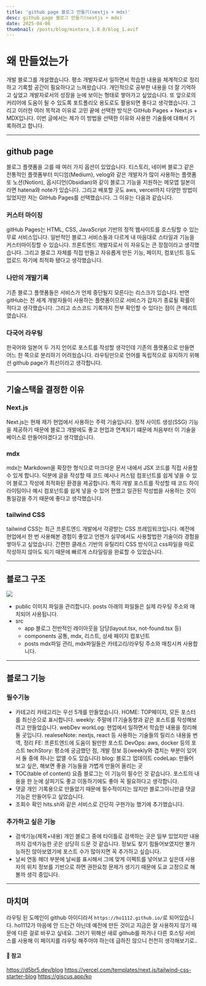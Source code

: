 ```yaml
---
title: 'github page 블로그 만들기(nextjs + mdx)'
desc: github page 블로그 만들기(nextjs + mdx)
date: 2025-04-06
thumbnail: /posts/blog/mintora_1.0.0/blog_1.avif
---
```


<h1>왜 만들었는가</h1>

개발 블로그를 개설했습니다.
평소 개발자로서 일하면서 학습한 내용을 체계적으로 정리하고 기록할 공간이 필요하다고 느껴왔습니다.
개인적으로 공부한 내용을 더 잘 기억하고 싶었고 개발자로서의 성장을 눈에 보이는 형태로 쌓아가고 싶었습니다.
또 앞으로의 커리어에 도움이 될 수 있도록 포트폴리오 용도로도 활용되면 좋다고 생각했습니다.
그리고 이러한 여러 목적과 이유로 고민 끝에 선택한 방식은 GitHub Pages + Next.js + MDX입니다. 이번 글에서는 제가 이 방법을 선택한 이유와 사용한 기술들에 대해서 기록하려고 합니다.

---
## github page
블로그 플랫폼을 고를 때 여러 가지 옵션이 있었습니다.
티스토리, 네이버 블로그 같은 전통적인 플랫폼부터 미디엄(Medium), velog와 같은 개발자가 많이 사용하는 플랫폼 또 노션(Notion), 옵시디언(Obsidian)와 같이 블로그 기능을 지원하는 메모앱
일본이라면 hatena와 note가 있습니다.
그리고 배포할 곳도 aws, vercel까지 다양한 방법이 있었지만 저는 GitHub Pages를 선택했습니다. 그 이유는 다음과 같습니다.

### 커스터 마이징
gitHub Pages는 HTML, CSS, JavaScript 기반의 정적 웹사이트를 호스팅할 수 있는 무료 서비스입니다. 일반적인 블로그 서비스들과 다르게 내 마음대로 스타일과 기능을 커스터마이징할 수 있습니다. 프론트엔드 개발자로서 이 자유도는 큰 장점이라고 생각했습니다.
그리고 블로그 자체를 직접 만들고 자유롭게 만든 기능, 페이지, 컴포넌트 등도 업로드 하기에 최적화 됐다고 생각했습니다.

### 나만의 개발기록
기존 블로그 플랫폼들은 서비스가 언제 중단될지 모른다는 리스크가 있습니다. 반면 gitHub는 전 세계 개발자들이 사용하는 플랫폼이므로 서비스가 갑자기 종료될 확률이 적다고 생각했습니다.
그리고 소스코드 기록까지 전부 확인할 수 있다는 점이 큰 메리트였습니다.

### 다국어 라우팅
한국어와 일본어 두 가지 언어로 포스트를 작성할 생각인데 기존의 플랫폼으로 만들면 어느 한 쪽으로 분리하기 어려웠습니다.
라우팅만으로 언어를 독립적으로 유지하기 위해선 github page가 최선이라고 생각합니다.

---
## 기술스택을 결정한 이유
### Next.js
Next.js는 현재 제가 현업에서 사용하는 주력 기술입니다. 정적 사이트 생성(SSG) 기능을 제공하기 때문에 블로그 개발에도 좋고 현업과 연계되기 떄문에 처음부터 이 기술을 베이스로 만들어야겠다고 생각했습니다.

### mdx
mdx는 Markdown을 확장한 형식으로 마크다운 문서 내에서 JSX 코드를 직접 사용할 수 있게 합니다. 덕분에 글을 작성할 때 코드 예시나 커스텀 컴포넌트를 쉽게 넣을 수 있어 블로그 작성에 최적화된 환경을 제공합니다. 특히 개발 포스트를 작성할 때 코드 하이라이팅이나 예시 컴포넌트를 쉽게 넣을 수 있어 편했고 일관된 작성법을 사용하는 것이 통일감을 주기 때문에 좋다고 생각했습니다.

### tailwind CSS
tailwind CSS는 최근 프론트엔드 개발에서 각광받는 CSS 프레임워크입니다. 예전에 현업에서 한 번 사용해본 경험이 좋았고 언젠가 실무에서도 사용할법한 기술이라 경험을 쌓아두고 싶었습니다. 간편한 클래스 기반의 유틸리티 CSS 방식이고 css파일을 따로 작성하지 않아도 되기 때문에 빠르게 스타일링을 완료할 수 있었습니다.

---
## 블로그 구조
![](/posts/blog/mintora_1.0.0/directory.avif)
- public
  이미지 파일을 관리합니다. posts 아래의 파일들은 실제 라우팅 주소와 매치되어 사용됩니다.
- src
  - app
  블로그 전반적인 레이아웃을 담당(layout.tsx, not-found.tsx 등)
  - components
  공통, mdx, 리스트, 상세 페이지 컴포넌트
  - posts
  mdx파일 관리, mdx파일들은 카테고리/라우팅 주소와 매칭시켜 사용합니다.

---
## 블로그 기능
### 필수기능
- 카테고리
  카테고리는 우선 5개를 만들었습니다.
  HOME: TOP페이지, 모든 포스터를 최신순으로 표시합니다.
  weekly: 주말에 IT기술동향과 같은 포스트를 작성해보려고 만들었습니다.
  webDev
    workLog: 현업에서 일하면서 학습한 내용을 정리해둘 곳입니다.
    realeseNote: nextjs, react 등 사용하는 기술들의 릴리스 내용을 번역, 정리
    FE: 프론트엔드에 도움이 될만한 포스트
    DevOps: aws, docker 등의 포스트
    techStory: 평소에 궁금했던 점, 개발 정보 등(weekly와 겹치는 부분이 있어서 둘 중에 하나는 없앨 수도 있습니다)
  blog: 블로그 업데이트
  codeLap: 만들어 보고 싶은, 해보면 좋을 기능들을 가볍게 만들어 올리는 곳
- TOC(table of content)
  요즘 블로그는 이 기능이 필수인 것 같습니다. 포스트의 내용을 한 눈에 살피기도 좋고 이동하기에도 좋아 꼭 필요하다고 생각합니다.
- 댓글
  개인 기록용으로 만들었기 때문에 필수적이지는 않지만 블로그이니만큼 댓글 기능은 만들어두고 싶었습니다.
- 조회수 확인
  hits.sh와 같은 서비스로 간단히 구현가능 했기에 추가했습니다.

### 추가하고 싶은 기능
- 검색기능(제목+내용)
  개인 블로그 중에 타이틀로 검색하는 곳은 일부 있었지만 내용까지 검색가능한 곳은 상당히 드문 것 같습니다.
  정보도 찾기 힘들어보였지만 불가능하진 않아보였기에 포스트 수가 많아지면 꼭 추가하고 싶습니다.
- 날씨 연동
  헤더 부분에 날씨를 표시해서 그에 맞게 이펙트를 넣어보고 싶은데 사용자의 위치 정보를 기반으로 하면 권한요청 문제가 생기기 때문에 도쿄 고정으로 해볼까 생각 중입니다.

---

## 마치며
라우팅 된 도메인이 github 아이디라서 `https://ho1112.github.io/`로 되어있습니다. ho1112가 마음에 안 드는건 아닌데 예전에 만든 것이고 지금은 잘 사용하지 않기 때문에 다른 걸로 바꾸고 싶네요. 그러기 위해선 새로 github를 파거나 다른 호스팅 서비스를 사용해 이 페이지를 라우팅 해주어야 하는데 급하진 않으니 천천히 생각해보기로..

#### 🔗 참고
https://d5br5.dev/blog
https://vercel.com/templates/next.js/tailwind-css-starter-blog
https://giscus.app/ko


